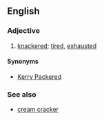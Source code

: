 ==English==

===Adjective===
{{en-adj|head=[[cream]] [[cracker]]ed}}

# {{label|en|British|rhyming slang}} [[knackered]]; [[tired]], [[exhausted]]

====Synonyms====
* [[Kerry Packered]]

===See also===
* [[cream cracker]]